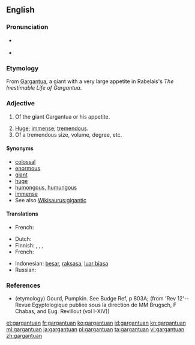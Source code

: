 ==English==

===Pronunciation===
* {{a|UK}} {{IPA|/ˈɡɑː(ɹ)ˌɡæn.tjʊu.æn/|/ˈɡɑː(ɹ)ˌɡænt.jʊuæn/}}
* {{audio|Gargantuan-en-US-pronunciation.ogg|Audio (US)}}

===Etymology===
From [[Gargantua]], a giant with a very large appetite in Rabelais's ''The Inestimable Life of Gargantua''.

===Adjective===
{{en-adj}}

# {{context|obsolete}} Of the giant Gargantua or his appetite.
# [[huge|Huge]]; [[immense]]; [[tremendous]].
# Of a tremendous size, volume, degree, etc.

====Synonyms====
* [[colossal]]
* [[enormous]]
* [[giant]]
* [[huge]]
* [[humongous]], [[humungous]]
* [[immense]]
* See also [[Wikisaurus:gigantic]]

====Translations====
{{trans-top|of the giant Gargantua or his appetite}}
* French: {{t+|fr|gargantuesque}}
{{trans-mid}}
{{trans-bottom}}

{{trans-top|huge}}
* Dutch: {{t-|nl|immens}}
* Finnish: {{t+|fi|valtava}}, {{t-|fi|jättiläismäinen}}, {{t-|fi|jättimäinen}}, {{t+|fi|suunnaton}}
* French: {{t+|fr|gargantuesque}}
{{trans-mid}}
* Indonesian: [[besar]], [[raksasa]], [[luar biasa]]
* Russian: {{t+|ru|гигантский|tr=gigántskij|sc=Cyrl}}
{{trans-bottom}}

===References===
* (etymology) Gourd, Pumpkin. See Budge Ref, p 803A; (from 'Rev 12'--Revue Egyptologique publiee sous la direction de MM Brugsch, F Chabas, and Eug. Revillout (vol I-XIV))

[[et:gargantuan]]
[[fr:gargantuan]]
[[ko:gargantuan]]
[[id:gargantuan]]
[[kn:gargantuan]]
[[ml:gargantuan]]
[[ja:gargantuan]]
[[pl:gargantuan]]
[[ta:gargantuan]]
[[vi:gargantuan]]
[[zh:gargantuan]]